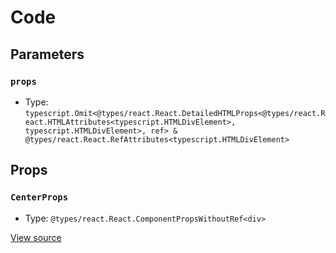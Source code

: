# Code

## Parameters

### `props`

- Type: `typescript.Omit<@types/react.React.DetailedHTMLProps<@types/react.React.HTMLAttributes<typescript.HTMLDivElement>, typescript.HTMLDivElement>, ref> & @types/react.React.RefAttributes<typescript.HTMLDivElement>`

## Props

### `CenterProps`

- Type: `@types/react.React.ComponentPropsWithoutRef<div>`

[View source](https://github.com/vtex/shoreline/blob/4b310ee4d/packages/components/src/center/center.tsx#L5)
